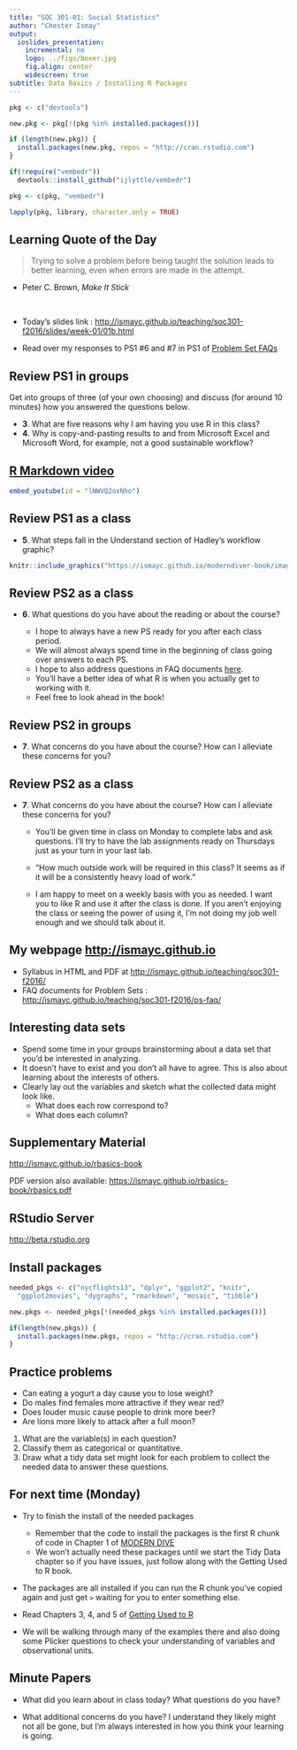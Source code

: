 ```yaml
---
title: "SOC 301-01: Social Statistics"
author: "Chester Ismay"
output:
  ioslides_presentation:
    incremental: no
    logo: ../figs/boxer.jpg
    fig.align: center
    widescreen: true
subtitle: Data Basics / Installing R Packages
---
```


```r
pkg <- c("devtools")

new.pkg <- pkg[!(pkg %in% installed.packages())]

if (length(new.pkg)) {
  install.packages(new.pkg, repos = "http://cran.rstudio.com")
}

if(!require("vembedr"))
  devtools::install_github("ijlyttle/vembedr")

pkg <- c(pkg, "vembedr")

lapply(pkg, library, character.only = TRUE)
```


## Learning Quote of the Day {.flexbox .vcenter}

> Trying to solve a problem before being taught the solution leads to better learning, even when errors are made in the attempt.

- Peter C. Brown, _Make It Stick_

<br>

- Today's slides link : <http://ismayc.github.io/teaching/soc301-f2016/slides/week-01/01b.html>

- Read over my responses to PS1 #6 and #7 in PS1 of [Problem Set FAQs](http://ismayc.github.io/teaching/soc301-f2016/ps-faq/)

## Review PS1 in groups

Get into groups of three (of your own choosing) and discuss (for around 10 minutes)
how you answered the questions below.

- **3**. What are five reasons why I am having you use R in this class?
- **4**. Why is copy-and-pasting results to and from Microsoft Excel and Microsoft Word, for example, not a good sustainable workflow?

## [R Markdown video](https://www.youtube.com/watch?v=lNWVQ2oxNho)

```r
embed_youtube(id = "lNWVQ2oxNho")
```


## Review PS1 as a class

- **5**. What steps fall in the Understand section of Hadley's workflow graphic?

```r
knitr::include_graphics("https://ismayc.github.io/moderndiver-book/images/tidy1.png")
```

## Review PS2 as a class

- **6**. What questions do you have about the reading or about the course?

    - I hope to always have a new PS ready for you after each class period.
    - We will almost always spend time in the beginning of class going over answers to each PS.
    - I hope to also address questions in FAQ documents [here](http://ismayc.github.io/teaching/soc301-f2016/ps-faq/).
    - You'll have a better idea of what R is when you actually get to working with it.
    - Feel free to look ahead in the book!

## Review PS2 in groups

- **7**. What concerns do you have about the course? How can I alleviate these concerns for you?

## Review PS2 as a class

- **7**. What concerns do you have about the course? How can I alleviate these concerns for you?

    - You'll be given time in class on Monday to complete labs and ask questions.  I'll try to have the lab assignments ready on Thursdays just as your turn in your last lab.

    - "How much outside work will be required in this class? It seems as if it will be a consistently heavy load of work."
    
    - I am happy to meet on a weekly basis with you as needed.  I want you to like R and use it after the class is done.  If you aren't enjoying the class or seeing the power of using it, I'm not doing my job well enough and we should talk about it.

## My webpage <http://ismayc.github.io>

- Syllabus in HTML and PDF at <http://ismayc.github.io/teaching/soc301-f2016/>
- FAQ documents for Problem Sets : <http://ismayc.github.io/teaching/soc301-f2016/ps-faq/>

## Interesting data sets

- Spend some time in your groups brainstorming about a data set that you'd be interested in analyzing.
- It doesn't have to exist and you don't all have to agree.  This is also about learning about the
interests of others.
- Clearly lay out the variables and sketch what the collected data might look like.
    - What does each row correspond to?
    - What does each column?

## Supplementary Material

<http://ismayc.github.io/rbasics-book>

PDF version also available:  <https://ismayc.github.io/rbasics-book/rbasics.pdf>

## RStudio Server

<http://beta.rstudio.org>


## Install packages

```r
needed_pkgs <- c("nycflights13", "dplyr", "ggplot2", "knitr", 
  "ggplot2movies", "dygraphs", "rmarkdown", "mosaic", "tibble")

new.pkgs <- needed_pkgs[!(needed_pkgs %in% installed.packages())]

if(length(new.pkgs)) {
  install.packages(new.pkgs, repos = "http://cran.rstudio.com")
}
```


## Practice problems

- Can eating a yogurt a day cause you to lose weight?
- Do males find females more attractive if they wear red?
- Does louder music cause people to drink more beer?
- Are lions more likely to attack after a full moon?

1. What are the variable(s) in each question?
2. Classify them as categorical or quantitative.
3. Draw what a tidy data set might look for each problem to collect the needed data to answer these questions.

## For next time (Monday)

- Try to finish the install of the needed packages
    - Remember that the code to install the packages is the first R chunk of code in Chapter 1 of [MODERN DIVE](https://ismayc.github.io/moderndiver-book)
    - We won't actually need these packages until we start the Tidy Data chapter so if you have issues, just follow along with the Getting Used to R book.
    
- The packages are all installed if you can run the R chunk you've copied again and just get `>` waiting for you to enter something else.
    
- Read Chapters 3, 4, and 5 of [Getting Used to R](http://ismayc.github.io/rbasics-book)

- We will be walking through many of the examples there and also doing some Plicker questions to check your understanding of variables and observational units.


## Minute Papers

- What did you learn about in class today?  What questions do you have?

- What additional concerns do you have?  I understand they likely might not all be gone, but I'm always interested in how you think your learning is going.
